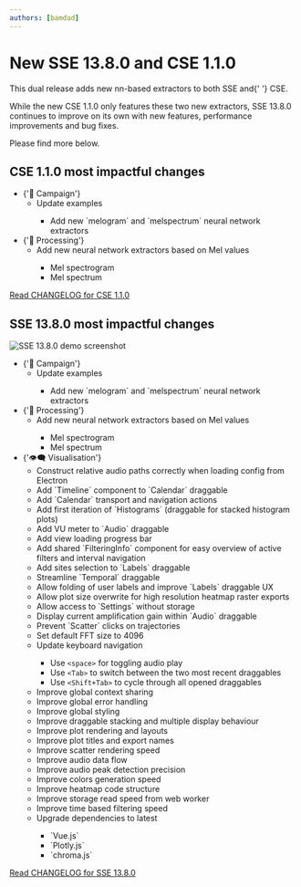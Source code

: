 ```yaml
---
authors: [bamdad]
---
```




# New SSE 13.8.0 and CSE 1.1.0

<Fragment>
  This dual release adds new nn-based extractors to both <SseIcon/> SSE and{' '}
  <CseIcon/> CSE.

While the new <CseIcon/> CSE 1.1.0 only features these two new extractors, <SseIcon/> SSE 13.8.0 continues to improve
on its own with new features, performance improvements and bug fixes.

Please find more below.

</Fragment>

<!-- truncate -->

## CSE 1.1.0 most impactful changes

<ul>
  <li>
    {'📣 Campaign'}
    <ul>
      <li>Update examples</li>
      <ul>
        <li>Add new `melogram` and `melspectrum` neural network extractors</li>
      </ul>
    </ul>
  </li>
  <li>
    {'🧮 Processing'}
    <ul>
      <li>Add new neural network extractors based on Mel values</li>
      <ul>
        <li>Mel spectrogram</li>
        <li>Mel spectrum</li>
      </ul>
    </ul>
  </li>
</ul>

[Read CHANGELOG for CSE 1.1.0](https://github.com/sound-scape-explorer/coral-sound-explorer/blob/main/CHANGELOG.md#110-2024-11-08)

## SSE 13.8.0 most impactful changes

<Fragment>
  <img
    src={demo}
    alt="SSE 13.8.0 demo screenshot"
  />
</Fragment>

<ul>
  <li>
    {'📣 Campaign'}
    <ul>
      <li>Update examples</li>
      <ul>
        <li>Add new `melogram` and `melspectrum` neural network extractors</li>
      </ul>
    </ul>
  </li>
  <li>
    {'🧮 Processing'}
    <ul>
      <li>Add new neural network extractors based on Mel values</li>
      <ul>
        <li>Mel spectrogram</li>
        <li>Mel spectrum</li>
      </ul>
    </ul>
  </li>
  <li>
    {'👁️‍🗨️ Visualisation'}
    <ul>
      <li>Construct relative audio paths correctly when loading config from Electron</li>
      <li>Add `Timeline` component to `Calendar` draggable</li>
      <li>Add `Calendar` transport and navigation actions</li>
      <li>Add first iteration of `Histograms` (draggable for stacked histogram plots)</li>
      <li>Add VU meter to `Audio` draggable</li>
      <li>Add view loading progress bar</li>
      <li>Add shared `FilteringInfo` component for easy overview of active filters and interval navigation</li>
      <li>Add sites selection to `Labels` draggable</li>
      <li>Streamline `Temporal` draggable</li>
      <li>Allow folding of user labels and improve `Labels` draggable UX</li>
      <li>Allow plot size overwrite for high resolution heatmap raster exports</li>
      <li>Allow access to `Settings` without storage</li>
      <li>Display current amplification gain within `Audio` draggable</li>
      <li>Prevent `Scatter` clicks on trajectories</li>
      <li>Set default FFT size to 4096</li>
      <li>Update keyboard navigation</li>
      <ul>
        <li>Use <code>&lt;space&gt;</code> for toggling audio play</li>
        <li>Use <code>&lt;Tab&gt;</code> to switch between the two most recent draggables</li>
        <li>Use <code>&lt;Shift+Tab&gt;</code> to cycle through all opened draggables</li>
      </ul>
      <li>Improve global context sharing</li>
      <li>Improve global error handling</li>
      <li>Improve global styling</li>
      <li>Improve draggable stacking and multiple display behaviour</li>
      <li>Improve plot rendering and layouts</li>
      <li>Improve plot titles and export names</li>
      <li>Improve scatter rendering speed</li>
      <li>Improve audio data flow</li>
      <li>Improve audio peak detection precision</li>
      <li>Improve colors generation speed</li>
      <li>Improve heatmap code structure</li>
      <li>Improve storage read speed from web worker</li>
      <li>Improve time based filtering speed</li>
      <li>Upgrade dependencies to latest</li>
      <ul>
        <li>`Vue.js`</li>
        <li>`Plotly.js`</li>
        <li>`chroma.js`</li>
      </ul>
    </ul>

  </li>

</ul>

[Read CHANGELOG for SSE 13.8.0](https://github.com/sound-scape-explorer/sound-scape-explorer/blob/main/CHANGELOG.md#1380-2024-11-08)
